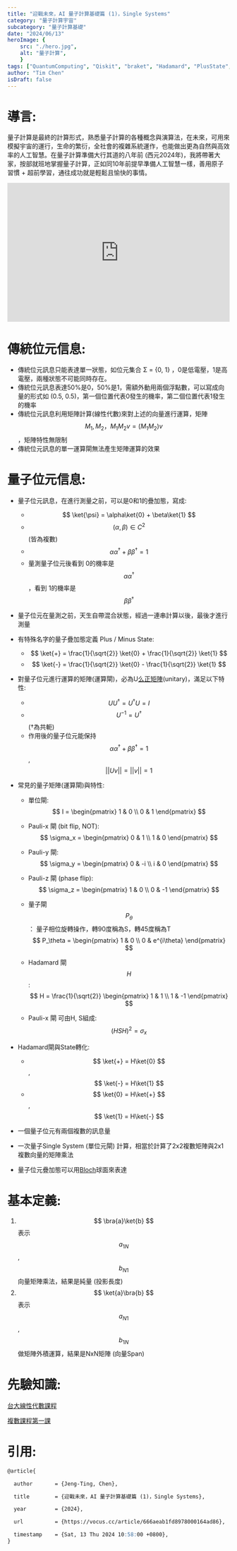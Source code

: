 ```yaml
---
title: "迎戰未來，AI 量子計算基礎篇 (1)，Single Systems"
category: "量子計算宇宙"
subcategory: "量子計算基礎"
date: "2024/06/13"
heroImage: {
    src: "./hero.jpg",
    alt: "量子計算",
    }
tags: ["QuantumComputing", "Qiskit", "braket", "Hadamard", "PlusState", "MinusState", "BlochSphere", "AI量子計算", "量子計算基礎", "3C"]
author: "Tim Chen"
isDraft: false
---
```

# 導言:
量子計算是最終的計算形式，熟悉量子計算的各種概念與演算法，在未來，可用來模擬宇宙的運行，生命的繁衍，全社會的複雜系統運作，也能做出更為自然與高效率的人工智慧。在量子計算準備大行其道的八年前 (西元2024年)，我將帶著大家，按部就班地掌握量子計算，正如同10年前提早準備人工智慧一樣，善用原子習慣 + 超前學習，通往成功就是輕鬆且愉快的事情。

<p align="center"><iframe width="100%" height="315" src="https://www.youtube.com/embed/3-c4xJa7Flk?si=MaKwRUuK01_ebU-u" frameborder="0" allow="accelerometer; autoplay; clipboard-write; encrypted-media; gyroscope; picture-in-picture" allowfullscreen></iframe></p>

# 傳統位元信息:
- 傳統位元訊息只能表達單一狀態，如位元集合 Σ = {0, 1} ，0是低電壓，1是高電壓，兩種狀態不可能同時存在。
- 傳統位元訊息表達50%是0，50%是1，需額外動用兩個浮點數，可以寫成向量的形式如 (0.5, 0.5)，第一個位置代表0發生的機率，第二個位置代表1發生的機率
- 傳統位元訊息利用矩陣計算(線性代數)來對上述的向量進行運算，矩陣$$ M_{1},M_{2}，M_{1}M_{2}v = (M_{1}M_{2})v $$，矩陣特性無限制
- 傳統位元訊息的單一運算閘無法產生矩陣運算的效果

# 量子位元信息:
- 量子位元訊息，在進行測量之前，可以是0和1的疊加態，寫成:
  - $$ \ket{\psi} = \alpha\ket{0} + \beta\ket{1} $$
  - $$ (\alpha, \beta) \in C^{2} $$(皆為複數)
  - $$ \alpha\alpha^{\dagger} + \beta\beta^{\dagger} = 1 $$
  - 量測量子位元後看到 0的機率是 $$ \alpha\alpha^{\dagger} $$，看到 1的機率是 $$ \beta\beta^{\dagger} $$

- 量子位元在量測之前，天生自帶混合狀態，經過一連串計算以後，最後才進行測量
- 有特殊名字的量子疊加態定義 Plus / Minus State:
  - $$ \ket{+} = \frac{1}{\sqrt{2}} \ket{0} + \frac{1}{\sqrt{2}} \ket{1} $$
  - $$ \ket{-} = \frac{1}{\sqrt{2}} \ket{0} - \frac{1}{\sqrt{2}} \ket{1} $$

- 對量子位元進行運算的矩陣(運算閘)，必為U[么正矩陣](https://en.wikipedia.org/wiki/Unitary_matrix)(unitary)，滿足以下特性:
  - $$ UU^{\dagger} = U^{\dagger}U = I $$
  - $$ U^{-1} = U^{\dagger} $$ (†為共軛)
  - 作用後的量子位元能保持​ $$ \alpha\alpha^{\dagger} + \beta\beta^{\dagger} = 1 $$, $$ ||Uv|| = ||v|| = 1 $$

- 常見的量子矩陣(運算閘)與特性:
    - 單位閘:
    $$ I = 
    \begin{pmatrix}
    1 & 0 \\
    0 & 1
    \end{pmatrix}
    $$

    - Pauli-x 閘 (bit flip, NOT): 
    $$ \sigma_x = 
    \begin{pmatrix}
    0 & 1 \\
    1 & 0
    \end{pmatrix}
    $$

    - Pauli-y 閘:
    $$ \sigma_y = 
    \begin{pmatrix}
    0 & -i \\
    i & 0
    \end{pmatrix}
    $$

    - Pauli-z 閘 (phase flip):
    $$ \sigma_z = 
    \begin{pmatrix}
    1 & 0 \\
    0 & -1
    \end{pmatrix}
    $$

    - 量子閘 $$ P_\theta $$：
    量子相位旋轉操作，轉90度稱為S，轉45度稱為T​
    $$ P_\theta = 
    \begin{pmatrix}
    1 & 0 \\
    0 & e^{i\theta}
    \end{pmatrix}
    $$

    - Hadamard 閘 $$ H $$:
    $$
    H = 
    \frac{1}{\sqrt{2}}
    \begin{pmatrix}
    1 & 1 \\
    1 & -1
    \end{pmatrix}
    $$

    - Pauli-x 閘 可由H, S組成:
    $$  
    (HSH)^{2} = \sigma_x
    $$
- Hadamard閘與State轉化:
  - $$ \ket{+} = H\ket{0} $$, $$ \ket{-} = H\ket{1} $$
  - $$ \ket{0} = H\ket{+} $$, $$ \ket{1} = H\ket{-} $$
- 一個量子位元有兩個複數的訊息量
- 一次量子Single System (單位元閘) 計算，相當於計算了2x2複數矩陣與2x1複數向量的矩陣乘法
- 量子位元疊加態可以用[Bloch](https://en.wikipedia.org/wiki/Bloch_sphere)球面來表達

# 基本定義:
1. $$ \bra{a}\ket{b} $$ 表示 $$ a_{1N} $$, $$ b_{N1} $$ 向量矩陣乘法，結果是純量 (投影長度)
2. $$ \ket{a}\bra{b} $$ 表示 $$ a_{N1} $$, $$ b_{1N} $$ 做矩陣外積運算，結果是NxN矩陣 (向量Span)

# 先驗知識:
[台大線性代數課程](https://ocw.aca.ntu.edu.tw/ntu-ocw/ocw/cou/102S207)

[複數課程第一課](https://ocw.nthu.edu.tw/ocw/index.php?page=chapter&cid=289&chid=6153)

# 引用:
```markdown
@article{

  author       = {Jeng-Ting, Chen},

  title        = {迎戰未來，AI 量子計算基礎篇 (1)，Single Systems},  

  year         = {2024},

  url          = {https://vocus.cc/article/666aeab1fd8978000164ad86},  

  timestamp    = {Sat, 13 Thu 2024 10:58:00 +0800},
}
```